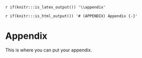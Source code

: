 `r if(knitr:::is_latex_output()) '\\appendix'`

`r if(knitr:::is_html_output()) '# (APPENDIX) Appendix {-}'` 

# Appendix {-}
<!--
If you feel it necessary to include an appendix, it goes here. Leave the inline R code above to make sure it appears correctly as the appendix in both formats.
-->


This is where you can put your appendix.
